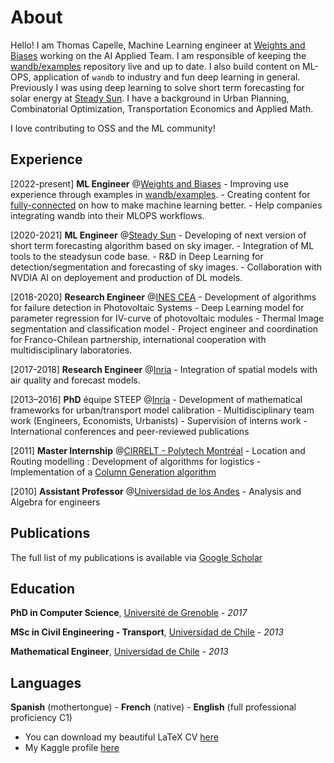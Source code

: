 # About
Hello! I am Thomas Capelle, Machine Learning engineer at [Weights and Biases](http://wandb.com) working on the AI Applied Team. I am responsible of keeping the [wandb/examples](http://github.com/wandb/examples) repository live and up to date. I also build content on ML-OPS, application of `wandb` to industry and fun deep learning in general. Previously I was using deep learning to solve short term forecasting for solar energy at [Steady Sun](http://steadysun.fr). I have a background in Urban Planning, Combinatorial Optimization, Transportation Economics and Applied Math.


I love contributing to OSS and the ML community!


## Experience
[2022-present] **ML Engineer** @[Weights and Biases](http://wandb.com)
- Improving use experience through examples in [wandb/examples](http://github.com/wandb/examples).
- Creating content for [fully-connected](https://wandb.com/fc) on how to make machine learning better.
- Help companies integrating wandb into their MLOPS workflows.

[2020-2021] **ML Engineer** @[Steady Sun](http://steadysun.fr)
- Developing of next version of short term forecasting algorithm based on sky imager.
- Integration of ML tools to the steadysun code base.
- R&D in Deep Learning for detection/segmentation and forecasting of sky images.
- Collaboration with NVDIA AI on deployement and production of DL models.

[2018-2020] **Research Engineer** @[INES CEA](http://cea.fr)
- Development of algorithms for failure detection in Photovoltaic Systems
- Deep Learning model for parameter regression for IV-curve of photovoltaic modules
- Thermal Image segmentation and classification model
- Project engineer and coordination for Franco-Chilean partnership, international cooperation with multidisciplinary laboratories.

[2017-2018] **Research Engineer** @[Inria](http://inria.fr)
- Integration of spatial models with air quality and forecast models.

[2013--2016] **PhD** équipe STEEP @[Inria](http://inria.fr)
- Development of mathematical frameworks for urban/transport model calibration
- Multidisciplinary team work (Engineers, Economists, Urbanists)
- Supervision of interns work
- International conferences and peer-reviewed publications

[2011] **Master Internship** @[CIRRELT - Polytech Montréal](https://www.cirrelt.ca/)
- Location and Routing modelling : Development of algorithms for logistics
- Implementation of a [Column Generation algorithm](https://www.sciencedirect.com/science/article/pii/S0377221718304740)

[2010] **Assistant Professor** @[Universidad de los Andes](http://www.uandes.cl)
- Analysis and Algebra for engineers

## Publications

The full list of my publications is available via [Google Scholar](https://scholar.google.com/citations?hl=en&user=54AmAVUAAAAJ&view_op=list_works&gmla=AJsN-F7KXg9I52kC7hCSnQgV_2MTcXiM1PuhuT_NEaE2x3tej2k7jhuagVXFkllIfU7LEkrYY_oBISUxD2LxrZ78F1NLsFmyEoO3Lfrqree5d3tRiPU94-s)

## Education

**PhD in Computer Science**, [Université de Grenoble](https://www.uga.fr) - *2017*

**MSc in Civil Engineering - Transport**, [Universidad de Chile](www.uchile.cl) - *2013*

**Mathematical Engineer**, [Universidad de Chile](https://www.dim.uchile.cl) - *2013*

## Languages

**Spanish** (mothertongue) - **French** (native) - **English** (full professional proficiency C1) 

- You can download my beautiful LaTeX CV [here](https://github.com/tcapelle/CV/releases/latest)
- My Kaggle profile [here](https://www.kaggle.com/tcapelle)
